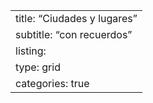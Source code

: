 ---
title: "Ciudades y lugares"
subtitle: "con recuerdos"
listing: 
 type: grid
 categories: true
---